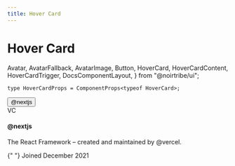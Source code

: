 ```yaml
---
title: Hover Card
---
```


# Hover Card

  Avatar,
  AvatarFallback,
  AvatarImage,
  Button,
  HoverCard,
  HoverCardContent,
  HoverCardTrigger,
  DocsComponentLayout,
} from "@noirtribe/ui";

```tsx
type HoverCardProps = ComponentProps<typeof HoverCard>;
```

<div className="pb-24">
  <DocsComponentLayout
    propInfo={[
      {
        name: "className",
        type: "string",
        defaultValue: "undefined",
        description: "The CSS class name for styling the button.",
      },
    ]}
  >
    <HoverCard>
      <HoverCardTrigger asChild>
        <Button variant="link">@nextjs</Button>
      </HoverCardTrigger>
      <HoverCardContent className="w-80 bg-secondary">
        <div className="flex justify-between space-x-4">
          <Avatar>
            <AvatarImage src="https://github.com/vercel.png" />
            <AvatarFallback>VC</AvatarFallback>
          </Avatar>
          <div className="space-y-1">
            <h4 className="text-sm font-semibold">@nextjs</h4>
            <p className="text-sm">
              The React Framework – created and maintained by @vercel.
            </p>
            <div className="flex items-center pt-2">
              <CalendarDays className="mr-2 h-4 w-4 opacity-70" />{" "}
              <span className="text-xs text-muted-foreground">
                Joined December 2021
              </span>
            </div>
          </div>
        </div>
      </HoverCardContent>
    </HoverCard>
  </DocsComponentLayout>
</div>
